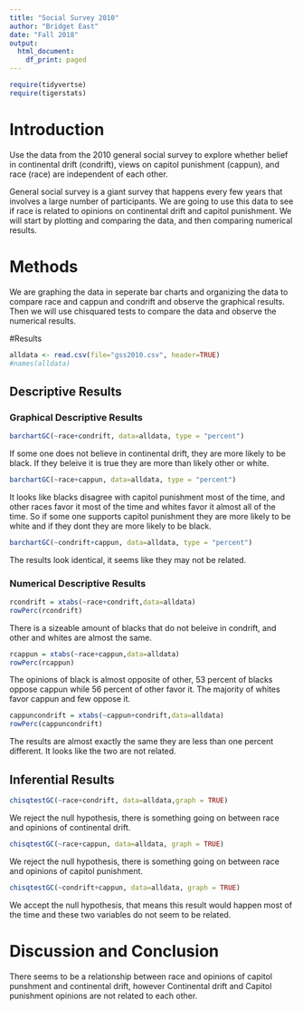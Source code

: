 ```yaml
---
title: "Social Survey 2010"
author: "Bridget East"
date: "Fall 2018"
output:
  html_document:
    df_print: paged
---
```


```r
require(tidyvertse)
require(tigerstats)

```

# Introduction

<!--In this section you explain what you are trying to show.  Where did the data come from?  What is the research or other question you are trying to answer?!-->

Use the data from the 2010 general social survey to explore whether belief in continental drift (condrift), views on capitol punishment (cappun), and race (race) are independent of each other.

General social survey is a giant survey that happens every few years that involves a large number of participants. We are going to use this data to see if race is related to opinions on continental drift and capitol punishment. We will start by plotting and comparing the data, and then comparing numerical results.

# Methods

<!--Decide on your methods:  use "variable analysis" or other appropriate descriptors.  Make sure to choose at least one graphical method and at least one numerical method.!-->
  
We are graphing the data in seperate bar charts and organizing the data to compare race and cappun and condrift and observe the graphical results. Then we will use chisquared tests to compare the data and observe the numerical results.
  
#Results

<!--Divide this section into two sub-sections:  One for your descriptive  results and one for your inferential results.!-->

```r
alldata <- read.csv(file="gss2010.csv", header=TRUE)
#names(alldata)
```


## Descriptive Results

### Graphical Descriptive Results

<!--Graphical results here.  Make sure to show your code.  Provide appropriate labels for axes, giving units if possible, and provide a good title for the graph, too.  Use the graphical results to describe the patterns if any that exist in the data as focused toward the research question!-->

```r
barchartGC(~race+condrift, data=alldata, type = "percent") 
```
  
If some one does not believe in continental drift, they are more likely to be black. If they beleive it is true they are more than likely other or white.
  
  
```r
barchartGC(~race+cappun, data=alldata, type = "percent")
```
  
It looks like blacks disagree with capitol punishment most of the time, and other races favor it most of the time and whites favor it almost all of the time. So if some one supports capitol punishment they are more likely to be white and if they dont they are more likely to be black.
  
  
```r
barchartGC(~condrift+cappun, data=alldata, type = "percent")
```
  
The results look identical, it seems like they may not be related.
  
### Numerical Descriptive Results

<!--Numerical results go here. Use the numerical results to describe the patterns if any that exist in the data as focused toward the research question!-->
  
```r
rcondrift = xtabs(~race+condrift,data=alldata)
rowPerc(rcondrift)
```

There is a sizeable amount of blacks that do not beleive in condrift, and other and whites are almost the same.
  
```r
rcappun = xtabs(~race+cappun,data=alldata)
rowPerc(rcappun)
```
 
The opinions of black is almost opposite of other, 53 percent of blacks oppose cappun while 56 percent of other favor it. The majority of whites favor cappun and few oppose it.
  
```r
cappuncondrift = xtabs(~cappun+condrift,data=alldata)
rowPerc(cappuncondrift)
```
  
The results are almost exactly the same they are less than one percent different. It looks like the two are not related.
    
## Inferential Results

<!--State hypothesis clearly.  Make sure your discussion of the inferential test covers all the aspects that the test output produces, such as test statistic, p-value etc.  Make a decision about the null hypothesis, explain the assumptions on which the selected test/procedure was based, and why the chosen procedure satisfys the assumptions and is appropriate to answer the research question!-->
  
  
  
```r
chisqtestGC(~race+condrift, data=alldata,graph = TRUE)
```

We reject the null hypothesis, there is something going on between race and opinions of continental drift.
  
```r
chisqtestGC(~race+cappun, data=alldata, graph = TRUE)
```
  

We reject the null hypothesis, there is something going on between race and opinions of capitol punishment.
    
```r
chisqtestGC(~condrift+cappun, data=alldata, graph = TRUE)
```
  
We accept the null hypothesis, that means this result would happen most of the time and these two variables do not seem to be related.
  
# Discussion and Conclusion

<!--Discussion and conclusion here.  If you found a relationship be sure to consider whether the relationship occurs because one of the variavbles causes the other, or whether they perhasps are related for some other reason.  Watch the chapter 6 videos from the GeorgeTown videos collection.!-->
  
  There seems to be a relationship between race and opinions of capitol punshment and continental drift, however Continental drift and Capitol punishment opinions are not related to each other.


